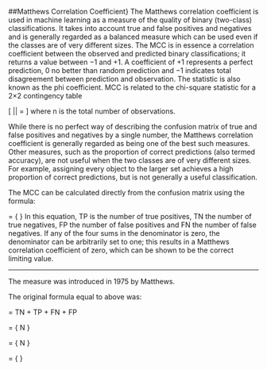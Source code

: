 ##Matthews Correlation Coefficient}
The Matthews correlation coefficient is used in machine learning as a measure of the quality of binary (two-class) classifications. It takes into account true and false positives and negatives and is generally regarded as a balanced measure which can be used even if the classes are of very different sizes. The MCC is in essence a correlation coefficient between the observed and predicted binary classifications; it returns a value between −1 and +1. A coefficient of +1 represents a perfect prediction, 0 no better than random prediction and −1 indicates total disagreement between prediction and observation. The statistic is also known as the phi coefficient. MCC is related to the chi-square statistic for a 2×2 contingency table

\[ |\text{MCC}| = \sqrt{\frac{\chi^2}{n}}\]
where n is the total number of observations.

While there is no perfect way of describing the confusion matrix of true and false positives and negatives by a single number, the Matthews correlation coefficient is generally regarded as being one of the best such measures. Other measures, such as the proportion of correct predictions (also termed accuracy), are not useful when the two classes are of very different sizes. For example, assigning every object to the larger set achieves a high proportion of correct predictions, but is not generally a useful classification.

The MCC can be calculated directly from the confusion matrix using the formula:


\text{MCC} = \frac{ TP \times TN - FP \times FN } {\sqrt{ (TP + FP) ( TP + FN ) ( TN + FP ) ( TN + FN ) } }
In this equation, TP is the number of true positives, TN the number of true negatives, FP the number of false positives and FN the number of false negatives. If any of the four sums in the denominator is zero, the denominator can be arbitrarily set to one; this results in a Matthews correlation coefficient of zero, which can be shown to be the correct limiting value.

--------------------------------------------------------------------------------------------
The measure was introduced in 1975 by Matthews. 


The original formula equal to above was:


 \text{N} = TN + TP + FN + FP

\text{S} = \frac{ TP + FN } { N }

\text{P} = \frac{ TP + FP } { N }

\text{MCC} = \frac{ TP / N - S \times P } {\sqrt{ P S  ( 1 - S)  ( 1 - P ) } }
